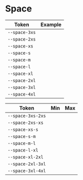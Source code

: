 
<Meta title="Design System/Tokens/Space" />

# Space

<div className="cluster align-start gap-xl">
  <table>
    <thead>
      <tr>
        <th>Token</th>
        <th>Example</th>
      </tr>
    </thead>
    <tbody>
      <tr>
        <td>
          <code>--space-3xs</code>
        </td>
        <td>
          <div
            className="spacing-demo"
            style={{
              width: "var(--space-3xs)",
              height: "var(--space-3xs)",
              backgroundColor: "var(--color-primary)",
            }}
          ></div>
        </td>
      </tr>
      <tr>
        <td>
          <code>--space-2xs</code>
        </td>
        <td>
          <div
            className="spacing-demo"
            style={{
              width: "var(--space-2xs)",
              height: "var(--space-2xs)",
              backgroundColor: "var(--color-primary)",
            }}
          ></div>
        </td>
      </tr>
      <tr>
        <td>
          <code>--space-xs</code>
        </td>
        <td>
          <div
            className="spacing-demo"
            style={{
              width: "var(--space-xs)",
              height: "var(--space-xs)",
              backgroundColor: "var(--color-primary)",
            }}
          ></div>
        </td>
      </tr>
      <tr>
        <td>
          <code>--space-s</code>
        </td>
        <td>
          <div
            className="spacing-demo"
            style={{
              width: "var(--space-s)",
              height: "var(--space-s)",
              backgroundColor: "var(--color-primary)",
            }}
          ></div>
        </td>
      </tr>
      <tr>
        <td>
          <code>--space-m</code>
        </td>
        <td>
          <div
            className="spacing-demo"
            style={{
              width: "var(--space-m)",
              height: "var(--space-m)",
              backgroundColor: "var(--color-primary)",
            }}
          ></div>
        </td>
      </tr>
      <tr>
        <td>
          <code>--space-l</code>
        </td>
        <td>
          <div
            className="spacing-demo"
            style={{
              width: "var(--space-l)",
              height: "var(--space-l)",
              backgroundColor: "var(--color-primary)",
            }}
          ></div>
        </td>
      </tr>
      <tr>
        <td>
          <code>--space-xl</code>
        </td>
        <td>
          <div
            className="spacing-demo"
            style={{
              width: "var(--space-xl)",
              height: "var(--space-xl)",
              backgroundColor: "var(--color-primary)",
            }}
          ></div>
        </td>
      </tr>
      <tr>
        <td>
          <code>--space-2xl</code>
        </td>
        <td>
          <div
            className="spacing-demo"
            style={{
              width: "var(--space-2xl)",
              height: "var(--space-2xl)",
              backgroundColor: "var(--color-primary)",
            }}
          ></div>
        </td>
      </tr>
      <tr>
        <td>
          <code>--space-3xl</code>
        </td>
        <td>
          <div
            className="spacing-demo"
            style={{
              width: "var(--space-3xl)",
              height: "var(--space-3xl)",
              backgroundColor: "var(--color-primary)",
            }}
          ></div>
        </td>
      </tr>
      <tr>
        <td>
          <code>--space-4xl</code>
        </td>
        <td>
          <div
            className="spacing-demo"
            style={{
              width: "var(--space-4xl)",
              height: "var(--space-4xl)",
              backgroundColor: "var(--color-primary)",
            }}
          ></div>
        </td>
      </tr>
    </tbody>
  </table>
  <table>
    <thead>
      <tr>
        <th>Token</th>
        <th>Min</th>
        <th>Max</th>
      </tr>
    </thead>
    <tbody>
      <tr>
        <td>
          <code>--space-3xs-2xs</code>
        </td>
        <td>
          <div
            className="spacing-demo"
            style={{
              width: "var(--space-3xs)",
              height: "var(--space-3xs)",
              backgroundColor: "var(--color-primary)",
            }}
          ></div>
        </td>
        <td>
          <div
            className="spacing-demo"
            style={{
              width: "var(--space-2xs)",
              height: "var(--space-2xs)",
              backgroundColor: "var(--color-primary)",
            }}
          ></div>
        </td>
      </tr>
      <tr>
        <td>
          <code>--space-2xs-xs</code>
        </td>
        <td>
          <div
            className="spacing-demo"
            style={{
              width: "var(--space-2xs)",
              height: "var(--space-2xs)",
              backgroundColor: "var(--color-primary)",
            }}
          ></div>
        </td>
        <td>
          <div
            className="spacing-demo"
            style={{
              width: "var(--space-xs)",
              height: "var(--space-xs)",
              backgroundColor: "var(--color-primary)",
            }}
          ></div>
        </td>
      </tr>
      <tr>
        <td>
          <code>--space-xs-s</code>
        </td>
        <td>
          <div
            className="spacing-demo"
            style={{
              width: "var(--space-xs)",
              height: "var(--space-xs)",
              backgroundColor: "var(--color-primary)",
            }}
          ></div>
        </td>
        <td>
          <div
            className="spacing-demo"
            style={{
              width: "var(--space-s)",
              height: "var(--space-s)",
              backgroundColor: "var(--color-primary)",
            }}
          ></div>
        </td>
      </tr>
      <tr>
        <td>
          <code>--space-s-m</code>
        </td>
        <td>
          <div
            className="spacing-demo"
            style={{
              width: "var(--space-s)",
              height: "var(--space-s)",
              backgroundColor: "var(--color-primary)",
            }}
          ></div>
        </td>
        <td>
          <div
            className="spacing-demo"
            style={{
              width: "var(--space-m)",
              height: "var(--space-m)",
              backgroundColor: "var(--color-primary)",
            }}
          ></div>
        </td>
      </tr>
      <tr>
        <td>
          <code>--space-m-l</code>
        </td>
        <td>
          <div
            className="spacing-demo"
            style={{
              width: "var(--space-m)",
              height: "var(--space-m)",
              backgroundColor: "var(--color-primary)",
            }}
          ></div>
        </td>
        <td>
          <div
            className="spacing-demo"
            style={{
              width: "var(--space-l)",
              height: "var(--space-l)",
              backgroundColor: "var(--color-primary)",
            }}
          ></div>
        </td>
      </tr>
      <tr>
        <td>
          <code>--space-l-xl</code>
        </td>
        <td>
          <div
            className="spacing-demo"
            style={{
              width: "var(--space-l)",
              height: "var(--space-l)",
              backgroundColor: "var(--color-primary)",
            }}
          ></div>
        </td>
        <td>
          <div
            className="spacing-demo"
            style={{
              width: "var(--space-xl)",
              height: "var(--space-xl)",
              backgroundColor: "var(--color-primary)",
            }}
          ></div>
        </td>
      </tr>
      <tr>
        <td>
          <code>--space-xl-2xl</code>
        </td>
        <td>
          <div
            className="spacing-demo"
            style={{
              width: "var(--space-xl)",
              height: "var(--space-xl)",
              backgroundColor: "var(--color-primary)",
            }}
          ></div>
        </td>
        <td>
          <div
            className="spacing-demo"
            style={{
              width: "var(--space-2xl)",
              height: "var(--space-2xl)",
              backgroundColor: "var(--color-primary)",
            }}
          ></div>
        </td>
      </tr>
      <tr>
        <td>
          <code>--space-2xl-3xl</code>
        </td>
        <td>
          <div
            className="spacing-demo"
            style={{
              width: "var(--space-2xl)",
              height: "var(--space-2xl)",
              backgroundColor: "var(--color-primary)",
            }}
          ></div>
        </td>
        <td>
          <div
            className="spacing-demo"
            style={{
              width: "var(--space-3xl)",
              height: "var(--space-3xl)",
              backgroundColor: "var(--color-primary)",
            }}
          ></div>
        </td>
      </tr>
      <tr>
        <td>
          <code>--space-3xl-4xl</code>
        </td>
        <td>
          <div
            className="spacing-demo"
            style={{
              width: "var(--space-3xl)",
              height: "var(--space-3xl)",
              backgroundColor: "var(--color-primary)",
            }}
          ></div>
        </td>
        <td>
          <div
            className="spacing-demo"
            style={{
              width: "var(--space-4xl)",
              height: "var(--space-4xl)",
              backgroundColor: "var(--color-primary)",
            }}
          ></div>
        </td>
      </tr>
    </tbody>
  </table>
</div>
